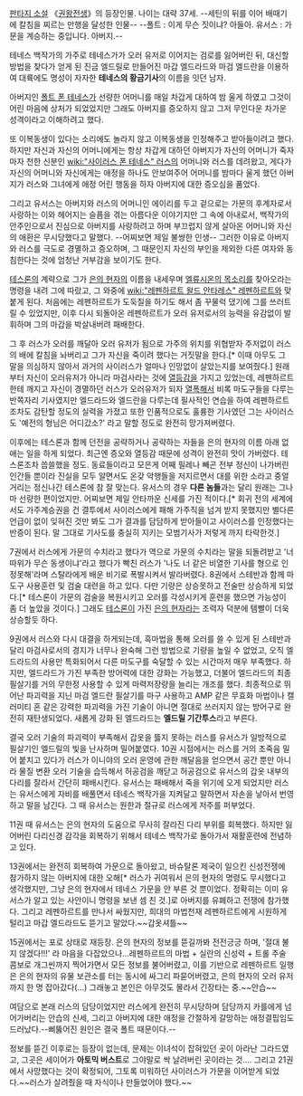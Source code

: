 [[판타지 소설]] 《[[권왕전생]]》의 등장인물. 나이는 대략 37세.
--세틴의 뒤를 이어 배때기에 칼침을 찌르는 만행을 달성한 인물--
--폴트 : 이게 무슨 짓이냐? 아들아. 유서스 : 가문을 계승하는 중입니다. 아버지.--

테네스 백작가의 가주로 테네스가가 오러 유저로 이어지는 검로를 잃어버린 뒤, 대신할 방법을 찾다가 얻게 된 진금 엘드릴로 만들어진 마갑 엘드라드와 마검 엘드란을 이용하여 대륙에도 명성이 자자한 '''테네스의 황금기사'''의 이름을 잇던 남자.

아버지인 [[폴트 폰 테네스]]가 선량한 어머니를 매일 차갑게 대하여 밤 울게 하였고 그것이 어린 마음에 상처가 되었었지만 그래도 아버지를 증오하지 않고 그저 무인다운 차가운 성격이라고 이해하려고 했다.

또 이복동생이 있다는 소리에도 놀라지 않고 이복동생을 인정해주고 받아들이려고 했다. 하지만 자신과 자신의 어머니에게는 항상 차갑게 대하던 아버지가 자신의 어머니가 죽자마자 천한 신분인 [[wiki:"사이러스 폰 테네스" 러스]]의 어머니와 러스를 데려왔고, 게다가 자신의 어머니와 자신에게는 애정을 하나도 안보여주어 어머니를 밤마다 울게 했던 아버지가 러스와 그녀에게 애정 어린 행동을 하자 아버지에 대한 증오심을 품었다.

그리고 유서스는 아버지와 러스의 어머니인 에이리를 두고 겉으로는 가문의 후계자로서 사랑하는 이와 헤어지는 슬픔을 겪는 아름다운 이야기지만 그 속에 아내로서, 백작가의 안주인으로서 진심으로 아버지를 사랑하려고 하며 부끄럽지 않게 살아온 어머니와 자신의 애환은 무시당했다고 말했다. --어찌보면 제일 불쌍한 인생-- 그러한 이유로 아버지와 러스를 극도로 경멸하고 증오하며, 그 때문인지 자신의 부인을 제외한 다른 여자와 동침한다는 것에 엄청난 거부감을 보이기도 한다. 

[[테스론]]의 계략으로 그가 [[은의 현자]]의 이름을 내세우며 [[엘류시온의 목소리]]를 찾아오라는 명령을 내려 그에 따랐고, 그 와중에 [[wiki:"레펜하르트 왈드 안타레스" 레펜하르트]]와 맞붙게 된다. 처음에는 레펜하르트가 도둑질을 하기도 해서 좀 꾸물럭 댔기에 그를 쓰러트릴 수 있었지만, 이후 다시 되돌아온 레펜하르트가 오러 유저로서의 능력을 유감없이 발휘하며 그의 마갑을 박살내버려 패배한다.

그 후 러스가 오러를 깨달아 오러 유저가 됨으로 가주의 위치를 위협받자 주저없이 러스의 배에 칼침을 놔버리고 그가 자신을 죽이려 했다는 거짓말을 한다.[* 이때 아무도 그 말을 의심하지 않아서 과거의 사이러스가 얼마나 인망없이 살았는지를 보여줬다.] 원래부터 자신이 오러유저가 아니라 마검사라는 것에 [[열등감]]을 가지고 있었는데, 레펜하르트한테 깨지고 자신이 경멸하던 러스가 오러유저가 되자 [[열폭]]해서 비록 마도구들을 다루는 반쪽자리 기사였지만 엘드라드와 엘드란을 다루는데 필사적인 연습을 하여 레펜하르트조차도 감탄할 정도의 실력을 가졌고 또한 인품적으로도 훌륭한 기사였던 그는 사이러스도 '예전의 형님은 어디갔소?' 라고 말할 정도로 완전히 망가져버렸다.

이후에는 테스론과 함께 던전을 공략하거나 공략하는 자들을 은의 현자의 이름 아래 없애는 일을 하게 되었다. 최근엔 증오와 열등감 때문에 성격이 완전히 맛이 가버렸다. 테스론조차 씁쓸했을 정도. 동료들이라고 모은게 어째 필레나 빼곤 전부 정신이 나가버린 인간들 뿐이라 진실을 모두 알면서도 온갖 악행들을 저지르면서 대를 위한 소라고 중얼거리는 정신나간 테스론에 참 잘 맞는다. 유서스의 경우 '''다른 놈들'''과는 달리 원래는 그나마 선량한 편이었지만. 어찌보면 제일 안타까운 신세를 가진 적이다.[* 회귀 전의 세계에서도 가주계승권을 건 결투에서 사이러스에게 패해 가주직을 넘겨 받지 못했지만 별다른 언급이 없이 잊혀진 것만 봐도 그가 결과를 담담하게 받아들이고 사이러스를 인정했다는 반증이 된다. 말 그대로 기사도를 충실히 지키는 모범기사가 저렇게 까지 타락한것.]  

7권에서 러스에게 가문의 수치라고 했다가 역으로 가문의 수치라는 말을 되돌려받고 '너 따위가 무슨 동생이냐'라고 했다가 빡친 러스가 '나도 너 같은 비열한 기사를 형으로 인정못해'라며 스탈라에게 배운 비기로 폭발시켜서 발라버렸다. 8권에서 스테반과 함께 마도구 사용훈련 및 검술 대련을 하고 있다. 다만 기량은 상승못하고 전술만 상승하게 되었다.[* 테스론이 가문의 검술을 복원시키고 오러를 각성시키게 훈련을 했으면 가능성이 좀 더 높았을 것이다.] 그래도 [[테스론]]이 가진 [[은의 현자]]라는 조력자 덕분에 템빨이 더욱 상승할듯 하다. 

9권에서 러스와 다시 대결을 하게되는데, 흑마법을 통해 오러를 쓸 수 있게 된 스테반과 달리 마검사로서의 경지가 너무나 완숙해 그런 방법으로 기량을 높일 수 없었고, 오직 엘드라드의 사용만 특화되어서 다른 마도구를 숙달할 수 있는 시간마저 매우 부족했다. 하지만, 엘드라드가 가진 부족한 방어력에 대한 강화는 가능했고, 더불어 엘드라드의 최종 필살기를 거의 무한정 사용할 수 있게 마력저장량을 늘리는 개조를 했다. 최종적으로 뛰어난 파괴력을 지닌 마검 엘드란 필살기를 마구 사용하고 AMP 같은 무효화 마법이나 캘러미티 혼 같은 강력한 파괴력을 가진 기술이 아니면 절대로 쓰러지지 않는 방어구로 완전히 재탄생되었다. 새롭게 강화 된 엘드라드는 '''엘드릴 기간투스'''라고 부른다. 

결국 오러 기술의 파괴력이 부족해서 갑옷을 뜷지 못하는 러스를 유서스가 일방적으로 필살기인 엘드릴의 빛을 난사하며 밀어붙였다. 10권 시점에서는 러스를 거의 초죽음 밀어 붙치고 있다가 러스가 이니야의 오러 운영에 관한 깨달음을 얻으면서 공간 뿐만 아니라 물질 변환 오러 기술을 습득해서 허공검을 깨닫고 허공검으로 유서스의 갑옷 내부의 다리를 잘라서 간단히 패배시킨다. 유서스는 패배해서 죽을 위기에 오게 되었지만 러스는 유서스에게 자비를 배풀면서 테네스 백작가을 지켜달고 말하면서 자손을 낳아서 번영하고 말을 남긴다. 그 때 유서스는 원한과 절규로 러스에게 저주를 퍼부었다. 

11권 때 유서스는 은의 현자의 도움으로 무사히 잘라진 다리 부위를 회복했다. 하지만 잃어버린 다리신경 감각을 회복하기 위해서 테네스 백작가로 돌아가서 재활훈련에 전념하고 있다.

13권에서는 완전히 회복하여 가문으로 돌아왔고, 바슈탈론 제국이 일으킨 신성전쟁에 참가하지 않는 아버지에 대한 오해[* 러스가 귀여워서 은의 현자의 명령도 무시했다고 생각했지만, 그냥 은의 현자에서 테네스 가문을 안 부른 것 뿐이었다. 정확히는 이미 유서스가 알고 있는 사안이니 명령을 보낸 셈 친 것.]로 아버지를 유폐하고 전쟁에 참가했다. 그리고 레펜하르트를 만나서 싸웠지만, 희대의 마법천재 레펜하르트에게 시원하게 털리고 마갑 엘드라드도 뜯기고 말았다.~~갑옷셔틀~~

15권에서는 포로 상태로 재등장. 은의 현자의 정보를 뜯길까봐 전전긍긍 하며, '절대 불지 않겠다!!!' 라 마음을 다잡았으나...레펜하르트의 마법 + 실란의 신성력 + 트롤 주술 콤보로 개그씬까지 찍어가면서 모든 정보를 불어버렸고, 이를 기반으로 레펜하르트 일행은 은의 현자의 유물 보관소를 터는 동시에 싸그리 파묻어버렸고, 은의 현자의 오러 유저까지 한 명 잡아갔다(...) 그래놓고 본인은 아무것도 몰라서 긴장타는 중.~~안습~~

여담으로 본래 러스의 담당이었지만 러스에게 완전히 무시당하며 담당까지 카를에게 넘어가버리는 안습의 신세, 그리고 아버지에 대한 애정을 간절하게 갈망하는 애정결핍임도 드러났다.--삐뚫어진 원인은 결국 폴트 때문이다.--

정보를 뜯긴 이후로는 등장이 없는데, 문제는 이녀석이 잡혀있던 곳이 아라난 그라드였고, 그곳은 세이어가 '''아토믹 버스트'''로 그야말로 싹 날려버린 곳이라는 것.... 그리고 21권에서 사망했다는 것이 확정되어, 그토록 미워하던 사이러스가 가문을 이어받게 되었다.~~러스가 살려줬을 때 자식이나 만들었어야 했다.~~
